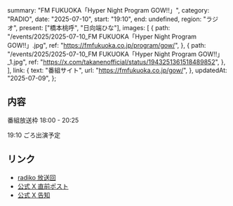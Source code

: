   summary: "FM FUKUOKA「Hyper Night Program GOW!!」",
  category: "RADIO",
  date: "2025-07-10",
  start: "19:10",
  end: undefined,
  region: "ラジオ",
  present: ["橋本桃呼", "日向端ひな"],
  images: [
    {
      path: "/events/2025/2025-07-10_FM FUKUOKA「Hyper Night Program GOW!!」.jpg",
      ref: "https://fmfukuoka.co.jp/program/gow/",
    },
    {
      path: "/events/2025/2025-07-10_FM FUKUOKA「Hyper Night Program GOW!!」_1.jpg",
      ref: "https://x.com/takanenofficial/status/1943251361518489852",
    },
  ],
  link: {
    text: "番組サイト",
    url: "https://fmfukuoka.co.jp/gow/",
  },
  updatedAt: "2025-07-09",
};

## 内容

番組放送枠 18:00 - 20:25

19:10 ごろ出演予定

## リンク

- [radiko 放送回](https://radiko.jp/share/?sid=FMFUKUOKA&t=20250710180000)
- [公式 X 直前ポスト](https://x.com/takanenofficial/status/1943251361518489852)
- [公式 X 告知](https://x.com/takanenofficial/status/1942871358289195370)
